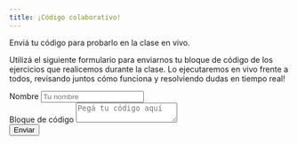 ```yaml
---
title: ¡Código colaborativo!
---
```


Enviá tu código para probarlo en la clase en vivo.

Utilizá el siguiente formulario para enviarnos tu bloque de código de los ejercicios que realicemos durante la clase. Lo ejecutaremos en vivo frente a todos, revisando juntos cómo funciona y resolviendo dudas en tiempo real!

```{=html}
<!-- 
    This is a working contact form. To receive email, 
    Replace YOUR_ACCESS_KEY_HERE with your actual Access Key.

    Create Access Key here 👉 https://web3forms.com/
 -->

<link rel="stylesheet" href="style_form.css">
<section class="contact-section">

  <form class="contact-form" action="https://api.web3forms.com/submit" method="POST">

    <input type="hidden" name="redirect" value="https://curso-statscba.github.io/fundamentos_R/success.html">
    <input type="hidden" name="access_key" value="3055f274-afac-4062-b381-0bd19e931dde" />
    <input type="hidden" name="subject" value="Se ha ingresado un nuevo código" />
    <input type="hidden" name="from_name" value="Curso R" />
    <!-- More custom ization options available in the docs: https://docs.web3forms.com -->

    <div class="form-group-container">
      <div class="form-group">
        <label for="name" class="form-label">Nombre</label>
        <input id="name" name="name" class="form-input" placeholder="Tu nombre" type="text" />
      </div>
      <div class="form-group">
        <label for="message" class="form-label">Bloque de código</label>
        <textarea class="form-textarea" id="message" name="message" placeholder="Pegá tu código aquí"></textarea>
      </div>
    </div>
    <button class="form-submit" type="submit">Enviar</button>
  </form>

</section>
```

